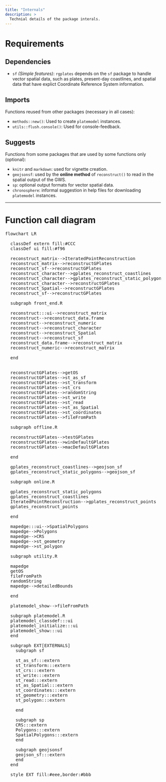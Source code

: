 ```yaml
---
title: "Internals"
description: >
  Technial details of the package interals.
---
```

<script type="module">
  import mermaid from 'https://cdn.jsdelivr.net/npm/mermaid@10/dist/mermaid.esm.min.mjs';
</script>


# Requirements

## Dependencies

- `sf` *(Simple features)*: `rgplates` depends on the `sf` package to handle vector spatial data, such as plates, present-day coastlines, and spatial data that have explict Coordinate Reference System information. 

## Imports

Functions reused from other packages (necessary in all cases):

- `methods::new()`: Used to create `platemodel` instances.
- `utils::flush.console()`: Used for console-feedback.

## Suggests

Functions from some packages that are used by some functions only (optional):

- `knitr` and `markdown`: used for vignette creation.
- `geojsonsf`: used by the **online method** of `reconstruct()` to read in the spatial output of the GWS. 
- `sp`: optional output formats for vector spatial data.
- `chronosphere`: informal suggestion in help files for downloading `platemodel` instances.

* * *


# Function call diagram

<pre class="mermaid">
flowchart LR

  classDef extern fill:#CCC
  classDef ui fill:#f96

  reconstruct_matrix-->IteratedPointReconstruction
  reconstruct_matrix-->reconstructGPlates
  reconstruct_sf-->reconstructGPlates
  reconstruct_character-->gplates_reconstruct_coastlines
  reconstruct_character-->gplates_reconstruct_static_polygons
  reconstruct_character-->reconstructGPlates
  reconstruct_Spatial-->reconstructGPlates
  reconstruct_sf-->reconstructGPlates

  subgraph front_end.R

  reconstruct:::ui-->reconstruct_matrix
  reconstruct-->reconstruct_data.frame
  reconstruct-->reconstruct_numeric
  reconstruct-->reconstruct_character
  reconstruct-->reconstruct_Spatial
  reconstruct-->reconstruct_sf
  reconstruct_data.frame-->reconstruct_matrix
  reconstruct_numeric-->reconstruct_matrix

  end


  reconstructGPlates-->getOS
  reconstructGPlates-->st_as_sf
  reconstructGPlates-->st_transform
  reconstructGPlates-->st_crs
  reconstructGPlates-->randomString
  reconstructGPlates-->st_write
  reconstructGPlates-->st_read
  reconstructGPlates-->st_as_Spatial
  reconstructGPlates-->st_coordinates
  reconstructGPlates-->fileFromPath

  subgraph offline.R

  reconstructGPlates-->testGPlates
  reconstructGPlates-->winDefaultGPlates
  reconstructGPlates-->macDefaultGPlates
  
  end

  gplates_reconstruct_coastlines-->geojson_sf
  gplates_reconstruct_static_polygons-->geojson_sf

  subgraph online.R

  gplates_reconstruct_static_polygons
  gplates_reconstruct_coastlines
  IteratedPointReconstruction-->gplates_reconstruct_points
  gplates_reconstruct_points

  end
  
  mapedge:::ui-->SpatialPolygons
  mapedge-->Polygons
  mapedge-->CRS
  mapedge-->st_geometry
  mapedge-->st_polygon

  subgraph utility.R

  mapedge
  getOS
  fileFromPath
  randomString
  mapedge-->detailedBounds
  
  end

  platemodel_show-->fileFromPath

  subgraph platemodel.R
  platemodel_classdef:::ui
  platemodel_initialize:::ui
  platemodel_show:::ui
  end

  subgraph EXT[EXTERNALS]
	subgraph sf

	st_as_sf:::extern
	st_transform:::extern
	st_crs:::extern
	st_write:::extern
	st_read:::extern
	st_as_Spatial:::extern
	st_coordinates:::extern
	st_geometry:::extern
	st_polygon:::extern

	end

	subgraph sp
	CRS:::extern
	Polygons:::extern
	SpatialPolygons:::extern
	end

	subgraph geojsonsf
	geojson_sf:::extern
	end
  end
  
  style EXT fill:#eee,border:#bbb

</pre>
